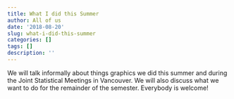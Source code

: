 ```yaml
---
title: What I did this Summer
author: All of us
date: '2018-08-20'
slug: what-i-did-this-summer
categories: []
tags: []
description: ''
---
```


We will talk informally about things graphics we did this summer and during the Joint Statistical Meetings in Vancouver.
We will also discuss what we want to do for the remainder of the semester. Everybody is welcome! 
